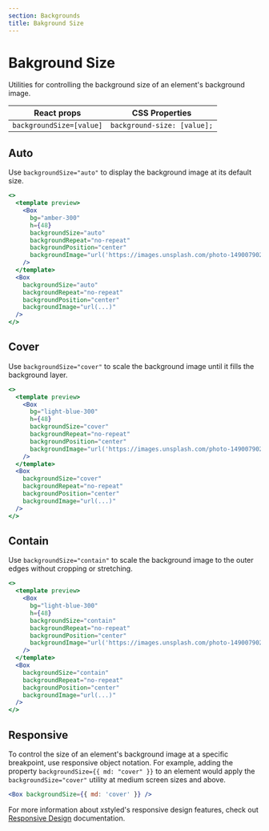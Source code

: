 ```yaml
---
section: Backgrounds
title: Bakground Size
---
```


# Bakground Size

Utilities for controlling the background size of an element's background image.

| React props              | CSS Properties              |
| ------------------------ | --------------------------- |
| `backgroundSize=[value]` | `background-size: [value];` |

## Auto

Use `backgroundSize="auto"` to display the background image at its default size.

```jsx preview
<>
  <template preview>
    <Box
      bg="amber-300"
      h={48}
      backgroundSize="auto"
      backgroundRepeat="no-repeat"
      backgroundPosition="center"
      backgroundImage="url('https://images.unsplash.com/photo-1490079027102-cd08f2308c73?ixlib=rb-1.2.1&ixid=MXwxMjA3fDB8MHxwaG90by1wYWdlfHx8fGVufDB8fHw%3D&auto=format&fit=crop&w=200&h=200&q=80');"
    />
  </template>
  <Box
    backgroundSize="auto"
    backgroundRepeat="no-repeat"
    backgroundPosition="center"
    backgroundImage="url(...)"
  />
</>
```

## Cover

Use `backgroundSize="cover"` to scale the background image until it fills the background layer.

```jsx preview
<>
  <template preview>
    <Box
      bg="light-blue-300"
      h={48}
      backgroundSize="cover"
      backgroundRepeat="no-repeat"
      backgroundPosition="center"
      backgroundImage="url('https://images.unsplash.com/photo-1490079027102-cd08f2308c73?ixlib=rb-1.2.1&ixid=MXwxMjA3fDB8MHxwaG90by1wYWdlfHx8fGVufDB8fHw%3D&auto=format&fit=crop&w=200&h=200&q=80');"
    />
  </template>
  <Box
    backgroundSize="cover"
    backgroundRepeat="no-repeat"
    backgroundPosition="center"
    backgroundImage="url(...)"
  />
</>
```

## Contain

Use `backgroundSize="contain"` to scale the background image to the outer edges without cropping or stretching.

```jsx preview
<>
  <template preview>
    <Box
      bg="light-blue-300"
      h={48}
      backgroundSize="contain"
      backgroundRepeat="no-repeat"
      backgroundPosition="center"
      backgroundImage="url('https://images.unsplash.com/photo-1490079027102-cd08f2308c73?ixlib=rb-1.2.1&ixid=MXwxMjA3fDB8MHxwaG90by1wYWdlfHx8fGVufDB8fHw%3D&auto=format&fit=crop&w=200&h=200&q=80');"
    />
  </template>
  <Box
    backgroundSize="contain"
    backgroundRepeat="no-repeat"
    backgroundPosition="center"
    backgroundImage="url(...)"
  />
</>
```

## Responsive

To control the size of an element's background image at a specific breakpoint, use responsive object notation. For example, adding the property `backgroundSize={{ md: "cover" }}` to an element would apply the `backgroundSize="cover"` utility at medium screen sizes and above.

```jsx
<Box backgroundSize={{ md: 'cover' }} />
```

For more information about xstyled's responsive design features, check out [Responsive Design](@TODO-link) documentation.
